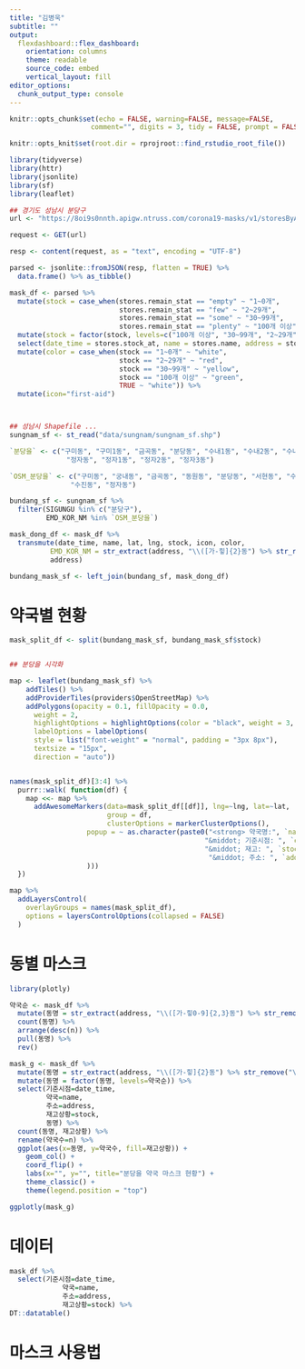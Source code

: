 ```yaml
---
title: "김병욱"
subtitle: ""
output:
  flexdashboard::flex_dashboard:
    orientation: columns
    theme: readable
    source_code: embed
    vertical_layout: fill
editor_options: 
  chunk_output_type: console
---
```



``` r
knitr::opts_chunk$set(echo = FALSE, warning=FALSE, message=FALSE,
                    comment="", digits = 3, tidy = FALSE, prompt = FALSE, fig.align = 'center')

knitr::opts_knit$set(root.dir = rprojroot::find_rstudio_root_file())

library(tidyverse)
library(httr)
library(jsonlite)
library(sf)
library(leaflet)

## 경기도 성남시 분당구
url <- "https://8oi9s0nnth.apigw.ntruss.com/corona19-masks/v1/storesByAddr/json?address=%EA%B2%BD%EA%B8%B0%EB%8F%84%20%EC%84%B1%EB%82%A8%EC%8B%9C%20%EB%B6%84%EB%8B%B9%EA%B5%AC"

request <- GET(url)

resp <- content(request, as = "text", encoding = "UTF-8")

parsed <- jsonlite::fromJSON(resp, flatten = TRUE) %>%
  data.frame() %>% as_tibble()

mask_df <- parsed %>% 
  mutate(stock = case_when(stores.remain_stat == "empty" ~ "1~0개",
                           stores.remain_stat == "few" ~ "2~29개",
                           stores.remain_stat == "some" ~ "30~99개",
                           stores.remain_stat == "plenty" ~ "100개 이상")) %>% 
  mutate(stock = factor(stock, levels=c("100개 이상", "30~99개", "2~29개", "1~0개"))) %>% 
  select(date_time = stores.stock_at, name = stores.name, address = stores.addr, lat=stores.lat, lng = stores.lng, stock)  %>% 
  mutate(color = case_when(stock == "1~0개" ~ "white",
                           stock == "2~29개" ~ "red",
                           stock == "30~99개" ~ "yellow",
                           stock == "100개 이상" ~ "green",
                           TRUE ~ "white")) %>% 
  mutate(icon="first-aid")



## 성남시 Shapefile ...
sungnam_sf <- st_read("data/sungnam/sungnam_sf.shp")

`분당을` <- c("구미동", "구미1동", "금곡동", "분당동", "수내1동", "수내2동", "수내3동", 
              "정자동", "정자1동", "정자2동", "정자3동")

`OSM_분당을` <- c("구미동", "궁내동", "금곡동", "동원동", "분당동", "서현동", "수내동",
               "수진동", "정자동") 

bundang_sf <- sungnam_sf %>% 
  filter(SIGUNGU %in% c("분당구"),
         EMD_KOR_NM %in% `OSM_분당을`)

mask_dong_df <- mask_df %>% 
  transmute(date_time, name, lat, lng, stock, icon, color,
          EMD_KOR_NM = str_extract(address, "\\([가-힣]{2}동") %>% str_remove("\\("),
          address)

bundang_mask_sf <- left_join(bundang_sf, mask_dong_df) 
```

약국별 현황
============================================================================

```r

mask_split_df <- split(bundang_mask_sf, bundang_mask_sf$stock)


## 분당을 시각화

map <- leaflet(bundang_mask_sf) %>%
    addTiles() %>% 
    addProviderTiles(providers$OpenStreetMap) %>% 
    addPolygons(opacity = 0.1, fillOpacity = 0.0,
      weight = 2,
      highlightOptions = highlightOptions(color = "black", weight = 3,  bringToFront = TRUE),
      labelOptions = labelOptions(
      style = list("font-weight" = "normal", padding = "3px 8px"),
      textsize = "15px",
      direction = "auto"))


names(mask_split_df)[3:4] %>%
  purrr::walk( function(df) {
    map <<- map %>%
      addAwesomeMarkers(data=mask_split_df[[df]], lng=~lng, lat=~lat, 
                        group = df,
                        clusterOptions = markerClusterOptions(), 
                   popup = ~ as.character(paste0("<strong> 약국명:", `name`, "</strong><br>", "-----------------------------------------------------------<br>",
                                                "&middot; 기준시점: ", `date_time`, "<br>",
                                                "&middot; 재고: ", `stock`, "<br>",
                                                 "&middot; 주소: ", `address`, "<br>"
                   )))
  })

map %>%
  addLayersControl(
    overlayGroups = names(mask_split_df),
    options = layersControlOptions(collapsed = FALSE)
  )
```

동별 마스크
============================================================================

```r
library(plotly)

약국순 <- mask_df %>% 
  mutate(동명 = str_extract(address, "\\([가-힣0-9]{2,3}동") %>% str_remove("\\(")) %>% 
  count(동명) %>% 
  arrange(desc(n)) %>% 
  pull(동명) %>% 
  rev()

mask_g <- mask_df %>% 
  mutate(동명 = str_extract(address, "\\([가-힣]{2}동") %>% str_remove("\\(")) %>% 
  mutate(동명 = factor(동명, levels=약국순)) %>% 
  select(기준시점=date_time,
         약국=name,
         주소=address,
         재고상황=stock,
         동명) %>% 
  count(동명, 재고상황) %>% 
  rename(약국수=n) %>% 
  ggplot(aes(x=동명, y=약국수, fill=재고상황)) +
    geom_col() +
    coord_flip() +
    labs(x="", y="", title="분당을 약국 마스크 현황") +
    theme_classic() +
    theme(legend.position = "top")

ggplotly(mask_g)
```


데이터
============================================================================

```r
mask_df %>% 
  select(기준시점=date_time,
             약국=name,
             주소=address,
             재고상황=stock) %>% 
DT::datatable()
```

마스크 사용법 
============================================================================
